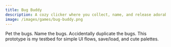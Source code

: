 ```yaml
---
title: Bug Buddy
description: A cozy clicker where you collect, name, and release adorable pixel bugs. Built to learn UI and saving.
image: /images/games/bug-buddy.png
---
```


Pet the bugs. Name the bugs. Accidentally duplicate the bugs. This prototype is my testbed for simple UI flows, save/load, and cute palettes.


